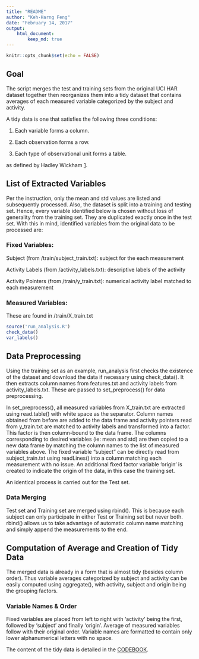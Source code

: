 ```yaml
---
title: "README"
author: "Keh-Harng Feng"
date: "February 14, 2017"
output: 
    html_document:
        keep_md: true
---
```


```r
knitr::opts_chunk$set(echo = FALSE)
```

## Goal

The script merges the test and training sets from the original UCI HAR dataset 
together then reorganizes them into a tidy dataset that contains averages of 
each measured variable categorized by the subject and activity. 

A tidy data is one that satisfies the following three conditions:

1. Each variable forms a column.

2. Each observation forms a row.

3. Each type of observational unit forms a table.

as defined by Hadley Wickham [1].

## List of Extracted Variables
Per the instruction, only the mean and std values are listed and subsequently 
processed. Also, the dataset is split into a training and testing set. Hence, 
every variable identified below is chosen without loss of generality from the 
training set. They are duplicated exactly once in the test set. With this in 
mind, identified variables from the original data to be processed are:

### Fixed Variables:

Subject (from /train/subject_train.txt): subject for the each measurement

Activity Labels (from /activity_labels.txt): descriptive labels of the activity

Activity Pointers (from /train/y_train.txt): numerical activity label matched to 
each measurement

### Measured Variables:

These are found in /train/X_train.txt

```r
source('run_analysis.R')
check_data()
var_labels()
```

## Data Preprocessing

Using the training set as an example, run_analysis first checks the existence of 
the dataset and download the data if necessary using check_data(). It then 
extracts column names from features.txt and activity labels from activity_labels.txt. 
These are passed to set_preprocess() for data preprocessing.

In set_preprocess(), all measured variables from X_train.txt are extracted using 
read.table() with white space as the separator. Column names obtained from before 
are added to the data frame and activity pointers read from y_train.txt are 
matched to activity labels and transformed into a factor. This factor is then 
column-bound to the data frame. The columns corresponding to desired variables 
(ie: mean and std) are then copied to a new data frame by matching the column 
names to the list of measured variables above. The fixed variable "subject" can 
be directly read from subject_train.txt using readLines() into a column matching
each measurement with no issue. An additional fixed factor variable 'origin' is 
created to indicate the origin of the data, in this case the training set.

An identical process is carried out for the Test set.

### Data Merging

Test set and Training set are merged using rbind(). This is because each subject 
can only participate in either Test or Training set but never both. rbind() 
allows us to take advantage of automatic column name matching and simply append 
the measurements to the end.

## Computation of Average and Creation of Tidy Data

The merged data is already in a form that is almost tidy (besides column order).
Thus variable averages categorized by subject and activity can be easily computed
using aggregate(), with activity, subject and origin being the grouping factors.

### Variable Names & Order

Fixed variables are placed from left to right with 'activity' being the 
first, followed by 'subject' and finally 'origin'. Average of measured 
variables follow with their original order. Variable names are formatted to contain 
only lower alphanumerical letters with no space. 

The content of the tidy data is detailed in the [CODEBOOK](./CODEBOOK.md).

[1]: http://vita.had.co.nz/papers/tidy-data.pdf